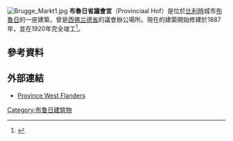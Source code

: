 [[File:Brugge_Markt1.jpg|thumb]]
'''布魯日省議會宮'''（Provinciaal Hof）是位於[[比利時|比利時]]城市[[布魯日|布魯日]]的一座建築，曾是[[西佛兰德省|西佛兰德省]]的議會辦公場所。現在的建築開始修建於1887年，並在1920年完全竣工<ref name=Inventaris>{{cite web|title=Provinciaal Hof|url=https://inventaris.onroerenderfgoed.be/dibe/relict/29455|publisher=Inventaris Onroerend Erfgoed|language=nl|accessdate=2015-10-07|archive-date=2016-03-04|archive-url=https://web.archive.org/web/20160304002022/https://inventaris.onroerenderfgoed.be/dibe/relict/29455|dead-url=no}}</ref>。
==參考資料==
{{reflist}}
== 外部連結 ==
{{commonscat|Provinciaal Hof (Brugge)}}
*[https://web.archive.org/web/20140424125544/http://www.west-vlaanderen.be/provincie/beleid_bestuur/rondleidingen/Pages/provinciaal_hof.aspx Province West Flanders]
{{coord|51.2089|3.2252|type:landmark_region:BE|display=title}}
[[Category:布鲁日建筑物|Category:布鲁日建筑物]]